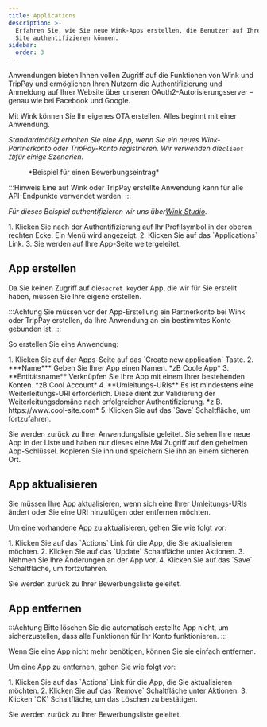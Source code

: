 ```yaml
---
title: Applications
description: >-
  Erfahren Sie, wie Sie neue Wink-Apps erstellen, die Benutzer auf Ihrer eigenen
  Site authentifizieren können.
sidebar:
  order: 3
---
```


Anwendungen bieten Ihnen vollen Zugriff auf die Funktionen von Wink und TripPay und ermöglichen Ihren Nutzern die Authentifizierung und Anmeldung auf Ihrer Website über unseren OAuth2-Autorisierungsserver – genau wie bei Facebook und Google.

Mit Wink können Sie Ihr eigenes OTA erstellen. Alles beginnt mit einer Anwendung.

*Standardmäßig erhalten Sie eine App, wenn Sie ein neues Wink-Partnerkonto oder TripPay-Konto registrieren. Wir verwenden die`client ID`für einige Szenarien.*

<figure>
  <CloudinaryImage width="350" height="215" resize="scale" quality="best" alt="Beispielanwendung" src="academy/application" errorImage="noimage_opaque_nyrtl0.png" />

  <figcaption>*Beispiel für einen Bewerbungseintrag*</figcaption>
</figure>


:::Hinweis
Eine auf Wink oder TripPay erstellte Anwendung kann für alle API-Endpunkte verwendet werden.
:::

*Für dieses Beispiel authentifizieren wir uns über[Wink Studio](https://studio.wink.travel).*

<Steps>
  1. Klicken Sie nach der Authentifizierung auf Ihr Profilsymbol in der oberen rechten Ecke. Ein Menü wird angezeigt.
  2. Klicken Sie auf das `Applications` Link.
  3. Sie werden auf Ihre App-Seite weitergeleitet.
</Steps>


## App erstellen

Da Sie keinen Zugriff auf die`secret key`der App, die wir für Sie erstellt haben, müssen Sie Ihre eigene erstellen.

:::Achtung
Sie müssen vor der App-Erstellung ein Partnerkonto bei Wink oder TripPay erstellen, da Ihre Anwendung an ein bestimmtes Konto gebunden ist.
:::

So erstellen Sie eine Anwendung:

<Steps>
  1. Klicken Sie auf der Apps-Seite auf das `Create new application` Taste.
  2. ***Name*** Geben Sie Ihrer App einen Namen. *zB Coole App*
  3. **Entitätsname** Verknüpfen Sie Ihre App mit einem Ihrer bestehenden Konten. *zB Cool Account*
  4. **Umleitungs-URIs** Es ist mindestens eine Weiterleitungs-URI erforderlich. Diese dient zur Validierung der Weiterleitungsdomäne nach erfolgreicher Authentifizierung. *z.B. https://www.cool-site.com*
  5. Klicken Sie auf das `Save` Schaltfläche, um fortzufahren.
</Steps>


Sie werden zurück zu Ihrer Anwendungsliste geleitet. Sie sehen Ihre neue App in der Liste und haben nur dieses eine Mal Zugriff auf den geheimen App-Schlüssel. Kopieren Sie ihn und speichern Sie ihn an einem sicheren Ort.

## App aktualisieren

Sie müssen Ihre App aktualisieren, wenn sich eine Ihrer Umleitungs-URIs ändert oder Sie eine URI hinzufügen oder entfernen möchten.

Um eine vorhandene App zu aktualisieren, gehen Sie wie folgt vor:

<Steps>
  1. Klicken Sie auf das `Actions` Link für die App, die Sie aktualisieren möchten.
  2. Klicken Sie auf das `Update` Schaltfläche unter Aktionen.
  3. Nehmen Sie Ihre Änderungen an der App vor.
  4. Klicken Sie auf das `Save` Schaltfläche, um fortzufahren.
</Steps>


Sie werden zurück zu Ihrer Bewerbungsliste geleitet.

## App entfernen

:::Achtung
Bitte löschen Sie die automatisch erstellte App nicht, um sicherzustellen, dass alle Funktionen für Ihr Konto funktionieren.
:::

Wenn Sie eine App nicht mehr benötigen, können Sie sie einfach entfernen.

Um eine App zu entfernen, gehen Sie wie folgt vor:

<Steps>
  1. Klicken Sie auf das `Actions` Link für die App, die Sie aktualisieren möchten.
  2. Klicken Sie auf das `Remove` Schaltfläche unter Aktionen.
  3. Klicken `OK` Schaltfläche, um das Löschen zu bestätigen.
</Steps>


Sie werden zurück zu Ihrer Bewerbungsliste geleitet.

